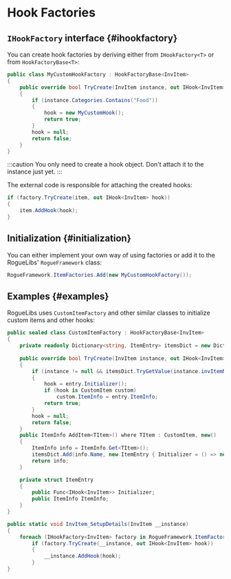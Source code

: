 # Hook Factories


## `IHookFactory` interface {#ihookfactory}

You can create hook factories by deriving either from `IHookFactory<T>` or from `HookFactoryBase<T>`:

```csharp title="MyCustomHookFactory.cs"
public class MyCustomHookFactory : HookFactoryBase<InvItem>
{
    public override bool TryCreate(InvItem instance, out IHook<InvItem> hook)
    {
        if (instance.Categories.Contains("Food"))
        {
            hook = new MyCustomHook();
            return true;
        }
        hook = null;
        return false;
    }
}
```

:::caution
You only need to create a hook object. Don't attach it to the instance just yet.
:::

The external code is responsible for attaching the created hooks:

```csharp
if (factory.TryCreate(item, out IHook<InvItem> hook))
{
    item.AddHook(hook);
}
```

## Initialization {#initialization}

You can either implement your own way of using factories or add it to the RogueLibs' `RogueFramework` class:

```csharp
RogueFramework.ItemFactories.Add(new MyCustomHookFactory());
```

## Examples {#examples}

RogueLibs uses `CustomItemFactory` and other similar classes to initialize custom items and other hooks:

```csharp
public sealed class CustomItemFactory : HookFactoryBase<InvItem>
{
    private readonly Dictionary<string, ItemEntry> itemsDict = new Dictionary<string, ItemEntry>();
    
    public override bool TryCreate(InvItem instance, out IHook<InvItem> hook)
    {
        if (instance != null && itemsDict.TryGetValue(instance.invItemName, out ItemEntry entry))
        {
            hook = entry.Initializer();
            if (hook is CustomItem custom)
                custom.ItemInfo = entry.ItemInfo;
            return true;
        }
        hook = null;
        return false;
    }
    public ItemInfo AddItem<TItem>() where TItem : CustomItem, new()
    {
        ItemInfo info = ItemInfo.Get<TItem>();
        itemsDict.Add(info.Name, new ItemEntry { Initializer = () => new TItem(), ItemInfo = info });
        return info;
    }

    private struct ItemEntry
    {
        public Func<IHook<InvItem>> Initializer;
        public ItemInfo ItemInfo;
    }
}
```

```csharp
public static void InvItem_SetupDetails(InvItem __instance)
{
    foreach (IHookFactory<InvItem> factory in RogueFramework.ItemFactories)
        if (factory.TryCreate(__instance, out IHook<InvItem> hook))
        {
            __instance.AddHook(hook);
        }
}
```